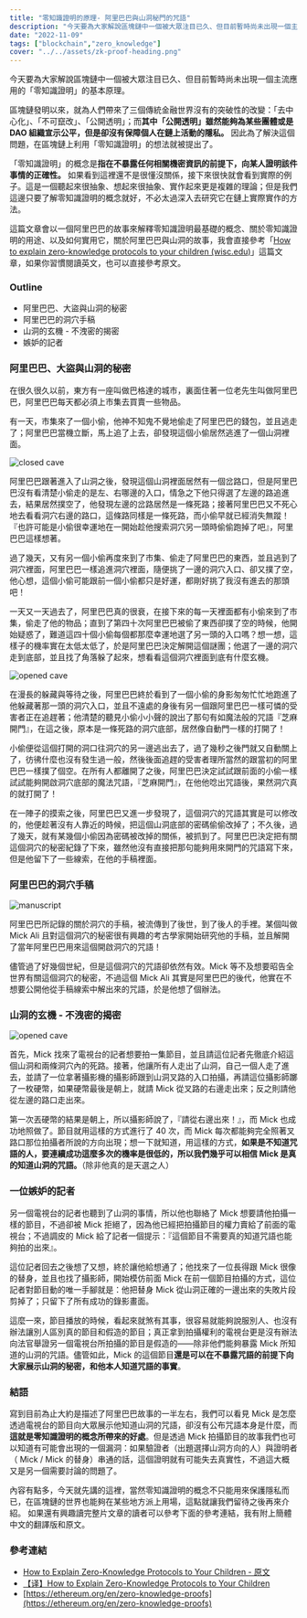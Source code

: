 ```yaml
---
title: "零知識證明的原理- 阿里巴巴與山洞秘門的咒語"
description: "今天要為大家解說區塊鏈中一個被大眾注目已久、但目前暫時尚未出現一個主流應用的「零知識證明」的基本原理。區塊鏈發明以來，就為人們帶來了三個傳統金融世界沒有的突破性的改變：「去中心化」、「不可竄改」、「公開透明」；而其中「公開透明」雖然能夠為某些團體或是 DAO 組織宣示公平，但是卻沒有保障個人在鏈上活動的隱私。因此為了解決這個問題，在區塊鏈上利用「零知識證明」的想法就被提出了。"
date: "2022-11-09"
tags: ["blockchain","zero_knowledge"]
cover: "../../assets/zk-proof-heading.png"
---
```


今天要為大家解說區塊鏈中一個被大眾注目已久、但目前暫時尚未出現一個主流應用的「零知識證明」的基本原理。

區塊鏈發明以來，就為人們帶來了三個傳統金融世界沒有的突破性的改變：「去中心化」、「不可竄改」、「公開透明」；而**其中「公開透明」雖然能夠為某些團體或是 DAO 組織宣示公平，但是卻沒有保障個人在鏈上活動的隱私。** 因此為了解決這個問題，在區塊鏈上利用「零知識證明」的想法就被提出了。

「零知識證明」的概念是**指在不暴露任何相關機密資訊的前提下，向某人證明該件事情的正確性。** 如果看到這裡還不是很懂沒關係，接下來很快就會看到實際的例子。這是一個聽起來很抽象、想起來很抽象、實作起來更是複雜的理論；但是我們這邊只要了解零知識證明的概念就好，不必太過深入去研究它在鏈上實際實作的方法。

這篇文章會以一個阿里巴巴的故事來解釋零知識證明最基礎的概念、關於零知識證明的用途、以及如何實用它，關於阿里巴巴與山洞的故事，我會直接參考「[How to explain zero-knowledge protocols to your children (wisc.edu)](https://pages.cs.wisc.edu/~mkowalcz/628.pdf)」這篇文章，如果你習慣閱讀英文，也可以直接參考原文。

### Outline

- 阿里巴巴、大盜與山洞的秘密
- 阿里巴巴的洞穴手稿
- 山洞的玄機 - 不洩密的揭密
- 嫉妒的記者

### 阿里巴巴、大盜與山洞的秘密

在很久很久以前，東方有一座叫做巴格達的城市，裏面住著一位老先生叫做阿里巴巴，阿里巴巴每天都必須上市集去買賣一些物品。

有一天，市集來了一個小偷，他神不知鬼不覺地偷走了阿里巴巴的錢包，並且逃走了；阿里巴巴當機立斷，馬上追了上去，卻發現這個小偷居然逃進了一個山洞裡面。

![closed cave](../../assets/zk-proof-cave-close.png)

阿里巴巴跟著進入了山洞之後，發現這個山洞裡面居然有一個岔路口，但是阿里巴巴沒有看清楚小偷走的是左、右哪邊的入口，情急之下他只得選了左邊的路追進去，結果居然撲空了，他發現左邊的岔路居然是一條死路；接著阿里巴巴又不死心地去看看洞穴右邊的路口，這條路同樣是一條死路，而小偷早就已經消失無蹤！『也許可能是小偷很幸運地在一開始趁他搜索洞穴另一頭時偷偷跑掉了吧』，阿里巴巴這樣想著。

過了幾天，又有另一個小偷再度來到了市集、偷走了阿里巴巴的東西，並且逃到了洞穴裡面，阿里巴巴一樣追進洞穴裡面，隨便挑了一邊的洞穴入口、卻又撲了空，他心想，這個小偷可能跟前一個小偷都只是好運，都剛好挑了我沒有進去的那頭吧！

一天又一天過去了，阿里巴巴真的很衰，在接下來的每一天裡面都有小偷來到了市集，偷走了他的物品；直到了第四十次阿里巴巴被偷了東西卻撲了空的時候，他開始疑惑了，難道這四十個小偷每個都那麼幸運地選了另一頭的入口嗎？想一想，這樣子的機率實在太低太低了，於是阿里巴巴決定解開這個謎團；他選了一邊的洞穴走到底部，並且找了角落躲了起來，想看看這個洞穴裡面到底有什麼玄機。

![opened cave](../../assets/zk-proof-cave-open.png)

在漫長的躲藏與等待之後，阿里巴巴終於看到了一個小偷的身影匆匆忙忙地跑進了他躲藏著那一頭的洞穴入口，並且不遠處的身後有另一個跟阿里巴巴一樣可憐的受害者正在追趕著；他清楚的聽見小偷小小聲的說出了那句有如魔法般的咒語『芝麻開門』，在這之後，原本是一條死路的洞穴底部，居然像自動門一樣的打開了！

小偷便從這個打開的洞口往洞穴的另一邊逃出去了，過了幾秒之後門就又自動關上了，彷彿什麼也沒有發生過一般，然後後面追趕的受害者理所當然的跟當初的阿里巴巴一樣撲了個空。在所有人都離開了之後，阿里巴巴決定試試跟前面的小偷一樣試試能夠開啟洞穴底部的魔法咒語，『芝麻開門』，在他他唸出咒語後，果然洞穴真的就打開了！

在一陣子的摸索之後，阿里巴巴又進一步發現了，這個洞穴的咒語其實是可以修改的，他便趁著沒有人靠近的時候，把這個山洞底部的密碼偷偷改掉了；不久後，過了幾天，就有某幾個小偷因為密碼被改掉的關係，被抓到了。阿里巴巴決定把有關這個洞穴的秘密紀錄了下來，雖然他沒有直接把那句能夠用來開門的咒語寫下來，但是他留下了一些線索，在他的手稿裡面。

### 阿里巴巴的洞穴手稿

![manuscript](../../assets/zk-proof-manuscript.jpeg)

阿里巴巴所記錄的關於洞穴的手稿，被流傳到了後世，到了後人的手裡。某個叫做 Mick Ali 且對這個洞穴的秘密很有興趣的考古學家開始研究他的手稿，並且解開了當年阿里巴巴用來這個開啟洞穴的咒語！

儘管過了好幾個世紀，但是這個洞穴的咒語卻依然有效。Mick 等不及想要昭告全世界有關這個洞穴的秘密，不過這個 Mick Ali 其實是阿里巴巴的後代，他實在不想要公開他從手稿線索中解出來的咒語，於是他想了個辦法。

### 山洞的玄機 - 不洩密的揭密

![opened cave](../../assets/zk-proof-cave-open.png)

首先，Mick 找來了電視台的記者想要拍一集節目，並且請這位記者先徹底介紹這個山洞和兩條洞穴內的死路。接著，他讓所有人走出了山洞，自己一個人走了進去，並請了一位拿著攝影機的攝影師跟到山洞叉路的入口拍攝，再請這位攝影師躑了一枚硬幣，如果硬幣最後是朝上，就請 Mick 從叉路的右邊走出來；反之則請他從左邊的路口走出來。

第一次丟硬幣的結果是朝上，所以攝影師說了，『請從右邊出來！』，而 Mick 也成功地照做了。節目就用這樣的方式進行了 40 次，而 Mick 每次都能夠完全照著叉路口那位拍攝者所說的方向出現；想一下就知道，用這樣的方式，**如果是不知道咒語的人，要連續成功這麼多次的機率是很低的，所以我們幾乎可以相信 Mick 是真的知道山洞的咒語。**（除非他真的是天選之人）

### 一位嫉妒的記者

另一個電視台的記者也聽到了山洞的事情，所以他也聯絡了 Mick 想要請他拍攝一樣的節目，不過卻被 Mick 拒絕了，因為他已經把拍攝節目的權力賣給了前面的電視台；不過調皮的 Mick 給了記者一個提示：『這個節目不需要真的知道咒語也能夠拍的出來』。

這位記者回去之後想了又想，終於讓他給想通了；他找來了一位長得跟 Mick 很像的替身，並且也找了攝影師，開始模仿前面 Mick 在前一個節目拍攝的方式，這位記者對節目動的唯一手腳就是：他把替身 Mick 從山洞正確的一邊出來的失敗片段剪掉了；只留下了所有成功的錄影畫面。

這麼一來，節目播放的時候，看起來就煞有其事，很容易就能夠說服別人、也沒有辦法讓別人區別真的節目和假造的節目；真正拿到拍攝權利的電視台更是沒有辦法向法官舉證另一個電視台所拍攝的節目是假造的——除非他們能夠暴露 Mick 所知道的山洞的咒語。儘管如此，Mick 的這個節目**還是可以在不暴露咒語的前提下向大家展示山洞的秘密，和他本人知道咒語的事實**。

### 結語

寫到目前為止大約是描述了阿里巴巴故事的一半左右，我們可以看見 Mick 是怎麼透過電視台的節目向大眾展示他知道山洞的咒語，卻沒有公布咒語本身是什麼，而**這就是零知識證明的概念所帶來的好處**。但是透過 Mick 拍攝節目的故事我們也可以知道有可能會出現的一個漏洞：如果驗證者（出題選擇山洞方向的人）與證明者（ Mick / Mick 的替身）串通的話，這個證明就有可能失去真實性，不過這大概又是另一個需要討論的問題了。

內容有點多，今天就先講的這裡，當然零知識證明的概念不只能用來保護隱私而已，在區塊鏈的世界也能夠在某些地方派上用場，這點就讓我們留待之後再來介紹。
如果還有興趣讀完整片文章的讀者可以參考下面的參考連結，我有附上簡體中文的翻譯版和原文。

### 參考連結

- [How to Explain Zero-Knowledge Protocols to Your Children - 原文](https://pages.cs.wisc.edu/~mkowalcz/628.pdf)
- [【译】How to Explain Zero-Knowledge Protocols to Your Children](https://blog.dreamerryao.wiki/archives/%E8%AF%91howtoexplainzero-knowledgeprotocolstoyourchildren)
- [https://ethereum.org/en/zero-knowledge-proofs](https://ethereum.org/en/zero-knowledge-proofs)
